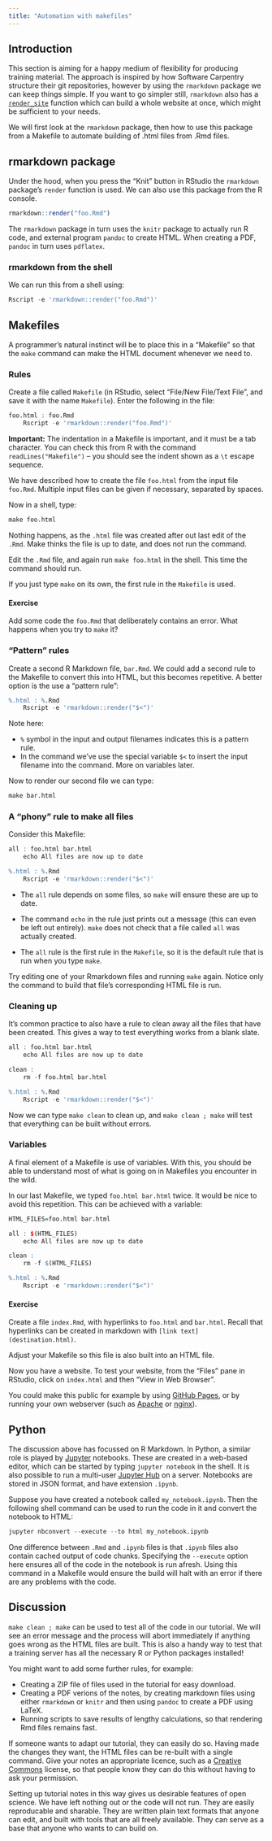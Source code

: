 ```yaml
---
title: "Automation with makefiles"
---
```


## Introduction

This section is aiming for a happy medium of flexibility for producing training material. The approach is inspired by how Software Carpentry structure their git repositories, however by using the `rmarkdown` package we can keep things simple. If you want to go simpler still, `rmarkdown` also has a [`render_site`](http://rmarkdown.rstudio.com/rmarkdown_websites.html) function which can build a whole website at once, which might be sufficient to your needs.

We will first look at the `rmarkdown` package, then how to use this package from a Makefile to automate building of .html files from .Rmd files.

## rmarkdown package

Under the hood, when you press the "Knit" button in RStudio the `rmarkdown` package's `render` function is used. We can also use this package from the R console.

```r
rmarkdown::render("foo.Rmd")
```

The `rmarkdown` package in turn uses the `knitr` package to actually run R code, and external program `pandoc` to create HTML. When creating a PDF, `pandoc` in turn uses `pdflatex`.


### rmarkdown from the shell

We can run this from a shell using:

```r
Rscript -e 'rmarkdown::render("foo.Rmd")'
```


## Makefiles

A programmer's natural instinct will be to place this in a "Makefile" so that the `make` command can make the HTML document whenever we need to.

### Rules

Create a file called `Makefile` (in RStudio, select "File/New File/Text File", and save it with the name `Makefile`). Enter the following in the file:

```r
foo.html : foo.Rmd
    Rscript -e 'rmarkdown::render("foo.Rmd")'
```

**Important:** The indentation in a Makefile is important, and it must be a tab character. You can check this from R with the command `readLines("Makefile")` -- you should see the indent shown as a `\t` escape sequence. 

We have described how to create the file `foo.html` from the input file `foo.Rmd`. Multiple input files can be given if necessary, separated by spaces.

Now in a shell, type:

```r
make foo.html
```

Nothing happens, as the `.html` file was created after out last edit of the `.Rmd`. Make thinks the file is up to date, and does not run the command.

Edit the `.Rmd` file, and again run `make foo.html` in the shell. This time the command should run.

If you just type `make` on its own, the first rule in the `Makefile` is used.


#### Exercise {.challenge}

Add some code the `foo.Rmd` that deliberately contains an error. What happens when you try to `make` it?


### "Pattern" rules

Create a second R Markdown file, `bar.Rmd`. We could add a second rule to the Makefile to convert this into HTML, but this becomes repetitive. A better option is the use a "pattern rule":

```r
%.html : %.Rmd
    Rscript -e 'rmarkdown::render("$<")'
```

Note here:

* `%` symbol in the input and output filenames indicates this is a pattern rule.
* In the command we've use the special variable `$<` to insert the input filename into the command. More on variables later.

Now to render our second file we can type:

```r
make bar.html
```

### A "phony" rule to make all files

Consider this Makefile:

```r
all : foo.html bar.html
    echo All files are now up to date

%.html : %.Rmd
    Rscript -e 'rmarkdown::render("$<")'
```

* The `all` rule depends on some files, so `make` will ensure these are up to date. 

* The command `echo` in the rule just prints out a message (this can even be left out entirely). `make` does not check that a file called `all` was actually created.

* The `all` rule is the first rule in the `Makefile`, so it is the default rule that is run when you type `make`.

Try editing one of your Rmarkdown files and running `make` again. Notice only the command to build that file's corresponding HTML file is run.


### Cleaning up

It's common practice to also have a rule to clean away all the files that have been created. This gives a way to test everything works from a blank slate.

```r
all : foo.html bar.html
    echo All files are now up to date

clean : 
    rm -f foo.html bar.html 

%.html : %.Rmd
    Rscript -e 'rmarkdown::render("$<")'
```

Now we can type `make clean` to clean up, and `make clean ; make` will test that everything can be built without errors.


### Variables

A final element of a Makefile is use of variables. With this, you should be able to understand most of what is going on in Makefiles you encounter in the wild. 

In our last Makefile, we typed `foo.html bar.html` twice. It would be nice to avoid this repetition. This can be achieved with a variable:

```r
HTML_FILES=foo.html bar.html

all : $(HTML_FILES)
    echo All files are now up to date

clean : 
    rm -f $(HTML_FILES) 

%.html : %.Rmd
    Rscript -e 'rmarkdown::render("$<")'
```


#### Exercise {.challenge}

Create a file `index.Rmd`, with hyperlinks to `foo.html` and `bar.html`. Recall that hyperlinks can be created in markdown with `[link text](destination.html)`.

Adjust your Makefile so this file is also built into an HTML file.

Now you have a website. To test your website, from the "Files" pane in RStudio, click on `index.html` and then "View in Web Browser".

You could make this public for example by using [GitHub Pages](https://pages.github.com/), or by running your own webserver (such as [Apache](https://httpd.apache.org/) or [nginx](https://nginx.org/en/)).


## Python

The discussion above has focussed on R Markdown. In Python, a similar role is played by [Jupyter](http://jupyter.org/) notebooks. These are created in a web-based editor, which can be started by typing `jupyter notebook` in the shell. It is also possible to run a multi-user [Jupyter Hub](https://jupyterhub.readthedocs.io/en/latest/) on a server. Notebooks are stored in JSON format, and have extension `.ipynb`.

Suppose you have created a notebook called `my_notebook.ipynb`. Then the following shell command can be used to run the code in it and convert the notebook to HTML:

```r
jupyter nbconvert --execute --to html my_notebook.ipynb
```

One difference between `.Rmd` and `.ipynb` files is that `.ipynb` files also contain cached output of code chunks. Specifying the `--execute` option here ensures all of the code in the notebook is run afresh. Using this command in a Makefile would ensure the build will halt with an error if there are any problems with the code.



## Discussion

`make clean ; make` can be used to test all of the code in our tutorial. We will see an error message and the process will abort immediately if anything goes wrong as the HTML files are built. This is also a handy way to test that a training server has all the necessary R or Python packages installed!

You might want to add some further rules, for example:

* Creating a ZIP file of files used in the tutorial for easy download.
* Creating a PDF verions of the notes, by creating markdown files using either `rmarkdown` or `knitr` and then using `pandoc` to create a PDF using LaTeX.
* Running scripts to save results of lengthy calculations, so that rendering Rmd files remains fast.

If someone wants to adapt our tutorial, they can easily do so. Having made the changes they want, the HTML files can be re-built with a single command. Give your notes an appropriate licence, such as a [Creative Commons](https://creativecommons.org/) license, so that people know they can do this without having to ask your permission.

Setting up tutorial notes in this way gives us desirable features of open science. We have left nothing out or the code will not run. They are easily reproducable and sharable. They are written plain text formats that anyone can edit, and built with tools that are all freely available. They can serve as a base that anyone who wants to can build on.







